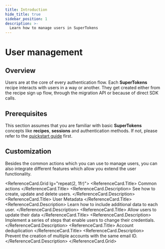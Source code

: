 ```yaml
---
title: Introduction
hide_title: true
sidebar_position: 1
description: >-
  Learn how to manage users in SuperTokens 
---
```



# User management

## Overview

Users are at the core of every authentication flow.
Each **SuperTokens** recipe interacts with users in a way or another.
They get created either from the recipe sign up flow, through the migration API or because of direct SDK calls.

## Prerequisites

This section assumes that you are familiar with basic **SuperTokens** concepts like **recipes**, **sessions** and authentication methods.
If not, please refer to the [quickstart guide](/docs/quickstart/introduction) first.


## Customization 

Besides the common actions which you can use to manage users, you can also integrate different features which allow you extend the user functionality.

<ReferenceCard.Grid lg="repeat(2, 1fr)">
  <ReferenceCard href="/docs/post-authentication/user-management/common-actions">
    <ReferenceCard.Title>
      Common actions
    </ReferenceCard.Title>
    <ReferenceCard.Description>
      See how to create, update and delete users.
    </ReferenceCard.Description>
  </ReferenceCard>
  <ReferenceCard href="/docs/post-authentication/user-management/allow-users-to-update-their-data">
    <ReferenceCard.Title>
      User Metadata 
    </ReferenceCard.Title>
    <ReferenceCard.Description>
      Learn how to include additional data to each user.
    </ReferenceCard.Description>
  </ReferenceCard>
  <ReferenceCard href="/docs/post-authentication/user-management/user-metadata">
    <ReferenceCard.Title>
      Allow users to update their data
    </ReferenceCard.Title>
    <ReferenceCard.Description>
      Implement a series of steps that enable users to change their credentials.
    </ReferenceCard.Description>
  </ReferenceCard>
  <ReferenceCard href="/docs/post-authentication/user-management/account-deduplication">
    <ReferenceCard.Title>
      Account deduplication
    </ReferenceCard.Title>
    <ReferenceCard.Description>
      Prevent the creation of multiple accounts with the same email ID.
    </ReferenceCard.Description>
  </ReferenceCard>
</ReferenceCard.Grid>
